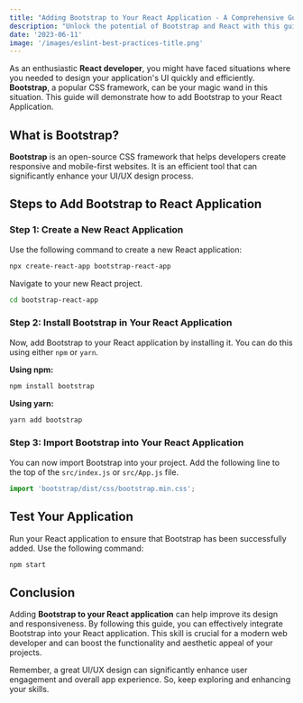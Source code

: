```yaml
---
title: "Adding Bootstrap to Your React Application - A Comprehensive Guide"
description: "Unlock the potential of Bootstrap and React with this guide. Learn step-by-step to enhance your React Application's UI/UX design. Perfect for modern developers looking to elevate their projects."
date: '2023-06-11'
image: '/images/eslint-best-practices-title.png'
---
```


As an enthusiastic **React developer**, you might have faced situations where you needed to design your application's UI quickly and efficiently. **Bootstrap**, a popular CSS framework, can be your magic wand in this situation. This guide will demonstrate how to add Bootstrap to your React Application.

## What is Bootstrap?

**Bootstrap** is an open-source CSS framework that helps developers create responsive and mobile-first websites. It is an efficient tool that can significantly enhance your UI/UX design process.

## Steps to Add Bootstrap to React Application

### Step 1: Create a New React Application

Use the following command to create a new React application:

```bash
npx create-react-app bootstrap-react-app
```

Navigate to your new React project.

```bash
cd bootstrap-react-app
```

### Step 2: Install Bootstrap in Your React Application

Now, add Bootstrap to your React application by installing it. You can do this using either `npm` or `yarn`.

**Using npm:**

```bash
npm install bootstrap
```

**Using yarn:**

```bash
yarn add bootstrap
```

### Step 3: Import Bootstrap into Your React Application

You can now import Bootstrap into your project. Add the following line to the top of the `src/index.js` or `src/App.js` file.

```javascript
import 'bootstrap/dist/css/bootstrap.min.css';
```

## Test Your Application

Run your React application to ensure that Bootstrap has been successfully added. Use the following command:

```bash
npm start
```

## Conclusion

Adding **Bootstrap to your React application** can help improve its design and responsiveness. By following this guide, you can effectively integrate Bootstrap into your React application. This skill is crucial for a modern web developer and can boost the functionality and aesthetic appeal of your projects.

Remember, a great UI/UX design can significantly enhance user engagement and overall app experience. So, keep exploring and enhancing your skills.
